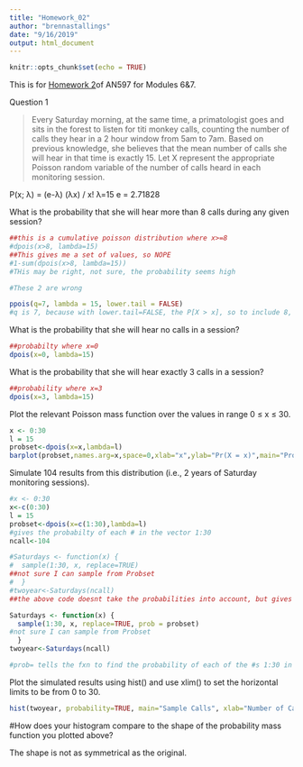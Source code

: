 ```yaml
---
title: "Homework_02"
author: "brennastallings"
date: "9/16/2019"
output: html_document
---
```


```r
knitr::opts_chunk$set(echo = TRUE)
```

This is for [Homework 2](https://fuzzyatelin.github.io/bioanth-stats/homework-02.html)of AN597 for Modules 6&7.

Question 1

>Every Saturday morning, at the same time, a primatologist goes and sits in the forest to listen for titi monkey calls, counting the number of calls they hear in a 2 hour window from 5am to 7am. Based on previous knowledge, she believes that the mean number of calls she will hear in that time is exactly 15. Let X represent the appropriate Poisson random variable of the number of calls heard in each monitoring session.

P(x; λ) = (e-λ) (λx) / x!
λ=15
e = 2.71828

What is the probability that she will hear more than 8 calls during any given session?

```r
##this is a cumulative poisson distribution where x>=8
#dpois(x>8, lambda=15)
##This gives me a set of values, so NOPE
#1-sum(dpois(x>8, lambda=15))
#THis may be right, not sure, the probability seems high

#These 2 are wrong
```

```r
ppois(q=7, lambda = 15, lower.tail = FALSE)
#q is 7, because with lower.tail=FALSE, the P[X > x], so to include 8, q=7

```

What is the probability that she will hear no calls in a session?
```r
##probabilty where x=0
dpois(x=0, lambda=15)
```


What is the probability that she will hear exactly 3 calls in a session?
```r
##probability where x=3
dpois(x=3, lambda=15)
```


Plot the relevant Poisson mass function over the values in range 0 ≤ x ≤ 30.
```r
x <- 0:30
l = 15
probset<-dpois(x=x,lambda=l)
barplot(probset,names.arg=x,space=0,xlab="x",ylab="Pr(X = x)",main="Probability Mass Function")
```


Simulate 104 results from this distribution (i.e., 2 years of Saturday monitoring sessions).
```r
#x <- 0:30
x<-c(0:30)
l = 15
probset<-dpois(x=c(1:30),lambda=l)
#gives the probabilty of each # in the vector 1:30
ncall<-104

#Saturdays <- function(x) {
#  sample(1:30, x, replace=TRUE)
##not sure I can sample from Probset
#  }
#twoyear<-Saturdays(ncall)
##the above code doesnt take the probabilities into account, but gives out the right sort of output
```

```r
Saturdays <- function(x) {
  sample(1:30, x, replace=TRUE, prob = probset)
#not sure I can sample from Probset
  }
twoyear<-Saturdays(ncall)

#prob= tells the fxn to find the probability of each of the #s 1:30 in the vector called probset

```


Plot the simulated results using hist() and use xlim() to set the horizontal limits to be from 0 to 30.
```r
hist(twoyear, probability=TRUE, main="Sample Calls", xlab="Number of Calls", ylab="Probability")

```


#How does your histogram compare to the shape of the probability mass function you plotted above?

The shape is not as symmetrical as the original. 